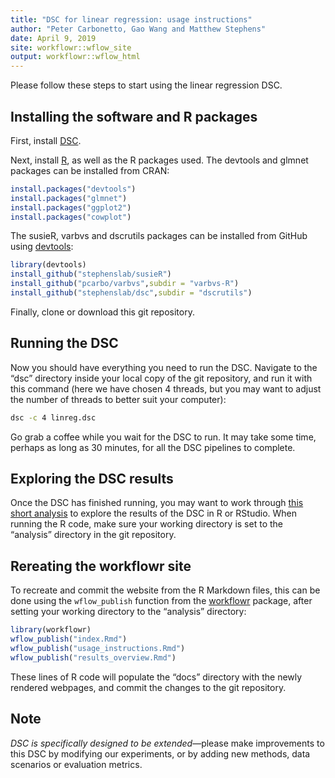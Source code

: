 ```yaml
---
title: "DSC for linear regression: usage instructions"
author: "Peter Carbonetto, Gao Wang and Matthew Stephens"
date: April 9, 2019
site: workflowr::wflow_site
output: workflowr::wflow_html
---
```


Please follow these steps to start using the linear regression DSC.

## Installing the software and R packages

First, install [DSC][dsc].

Next, install [R][R], as well as the R packages used. The devtools and
glmnet packages can be installed from CRAN:

```r
install.packages("devtools")
install.packages("glmnet")
install.packages("ggplot2")
install.packages("cowplot")
```

The susieR, varbvs and dscrutils packages can be installed from GitHub
using [devtools][devtools]:

```r
library(devtools)
install_github("stephenslab/susieR")
install_github("pcarbo/varbvs",subdir = "varbvs-R")
install_github("stephenslab/dsc",subdir = "dscrutils")
```

Finally, clone or download this git repository.

## Running the DSC

Now you should have everything you need to run the DSC. Navigate to
the "dsc" directory inside your local copy of the git repository, and
run it with this command (here we have chosen 4 threads, but you may
want to adjust the number of threads to better suit your computer):

```bash
dsc -c 4 linreg.dsc
```

Go grab a coffee while you wait for the DSC to run. It may take some
time, perhaps as long as 30 minutes, for all the DSC pipelines to
complete.

## Exploring the DSC results

Once the DSC has finished running, you may want to work through [this
short analysis](results_overview.html) to explore the results of the
DSC in R or RStudio. When running the R code, make sure your working
directory is set to the "analysis" directory in the git repository.

## Rereating the workflowr site

To recreate and commit the website from the R Markdown files, this can
be done using the `wflow_publish` function from the
[workflowr][workflowr] package, after setting your working directory
to the "analysis" directory:

```r
library(workflowr)
wflow_publish("index.Rmd")
wflow_publish("usage_instructions.Rmd")
wflow_publish("results_overview.Rmd")
```

These lines of R code will populate the "docs" directory with the
newly rendered webpages, and commit the changes to the git repository.

## Note

*DSC is specifically designed to be extended*—please make improvements
to this DSC by modifying our experiments, or by adding new methods,
data scenarios or evaluation metrics.

[dsc]:       https://github.com/stephenslab/dsc
[R]:         https://www.r-project.org
[devtools]:  https://github.com/r-lib/devtools
[workflowr]: https://github.com/jdblischak/workflowr
